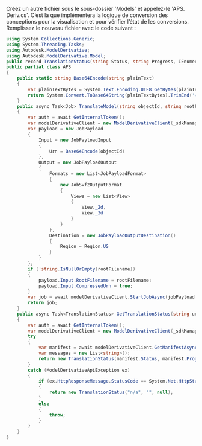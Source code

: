 Créez un autre fichier sous le sous-dossier 'Models' et appelez-le 'APS. Deriv.cs'. C’est là que
implémentera la logique de conversion des conceptions pour la visualisation et pour vérifier l’état de
les conversions. Remplissez le nouveau fichier avec le code suivant :

```csharp title="Models/APS.Deriv.cs"
using System.Collections.Generic;
using System.Threading.Tasks;
using Autodesk.ModelDerivative;
using Autodesk.ModelDerivative.Model;
public record TranslationStatus(string Status, string Progress, IEnumerable<string>? Messages);
public partial class APS
{
    public static string Base64Encode(string plainText)
    {
        var plainTextBytes = System.Text.Encoding.UTF8.GetBytes(plainText);
        return System.Convert.ToBase64String(plainTextBytes).TrimEnd('=');
    }
    public async Task<Job> TranslateModel(string objectId, string rootFilename)
    {
        var auth = await GetInternalToken();
        var modelDerivativeClient = new ModelDerivativeClient(_sdkManager);
        var payload = new JobPayload
        {
            Input = new JobPayloadInput
            {
                Urn = Base64Encode(objectId)
            },
            Output = new JobPayloadOutput
            {
                Formats = new List<JobPayloadFormat>
                {
                    new JobSvf2OutputFormat
                    {
                        Views = new List<View>
                        {
                            View._2d,
                            View._3d
                        }
                    }
                },
                Destination = new JobPayloadOutputDestination()
                {
                    Region = Region.US
                }
            }
        };
        if (!string.IsNullOrEmpty(rootFilename))
        {
            payload.Input.RootFilename = rootFilename;
            payload.Input.CompressedUrn = true;
        }
        var job = await modelDerivativeClient.StartJobAsync(jobPayload: payload, accessToken: auth.AccessToken);
        return job;
    }
    public async Task<TranslationStatus> GetTranslationStatus(string urn)
    {
        var auth = await GetInternalToken();
        var modelDerivativeClient = new ModelDerivativeClient(_sdkManager);
        try
        {
            var manifest = await modelDerivativeClient.GetManifestAsync(urn, accessToken: auth.AccessToken);
            var messages = new List<string>();
            return new TranslationStatus(manifest.Status, manifest.Progress, messages);
        }
        catch (ModelDerivativeApiException ex)
        {
            if (ex.HttpResponseMessage.StatusCode == System.Net.HttpStatusCode.NotFound)
            {
                return new TranslationStatus("n/a", "", null);
            }
            else
            {
                throw;
            }
        }
    }
}
```
